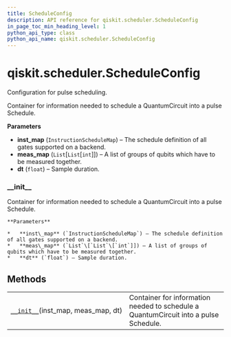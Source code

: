 ```yaml
---
title: ScheduleConfig
description: API reference for qiskit.scheduler.ScheduleConfig
in_page_toc_min_heading_level: 1
python_api_type: class
python_api_name: qiskit.scheduler.ScheduleConfig
---
```


<span id="qiskit-scheduler-scheduleconfig" />

# qiskit.scheduler.ScheduleConfig

<Class id="qiskit.scheduler.ScheduleConfig" isDedicatedPage={true} github="https://github.com/qiskit/qiskit/tree/stable/0.16/qiskit/scheduler/config.py" signature="ScheduleConfig(inst_map, meas_map, dt)">
  Configuration for pulse scheduling.

  Container for information needed to schedule a QuantumCircuit into a pulse Schedule.

  **Parameters**

  *   **inst\_map** (`InstructionScheduleMap`) – The schedule definition of all gates supported on a backend.
  *   **meas\_map** (`List`\[`List`\[`int`]]) – A list of groups of qubits which have to be measured together.
  *   **dt** (`float`) – Sample duration.

  ### \_\_init\_\_

  <Function id="qiskit.scheduler.ScheduleConfig.__init__" signature="__init__(inst_map, meas_map, dt)">
    Container for information needed to schedule a QuantumCircuit into a pulse Schedule.

    **Parameters**

    *   **inst\_map** (`InstructionScheduleMap`) – The schedule definition of all gates supported on a backend.
    *   **meas\_map** (`List`\[`List`\[`int`]]) – A list of groups of qubits which have to be measured together.
    *   **dt** (`float`) – Sample duration.
  </Function>

  ## Methods

  |                                                                                                                              |                                                                                      |
  | ---------------------------------------------------------------------------------------------------------------------------- | ------------------------------------------------------------------------------------ |
  | [`__init__`](#qiskit.scheduler.ScheduleConfig.__init__ "qiskit.scheduler.ScheduleConfig.__init__")(inst\_map, meas\_map, dt) | Container for information needed to schedule a QuantumCircuit into a pulse Schedule. |
</Class>

